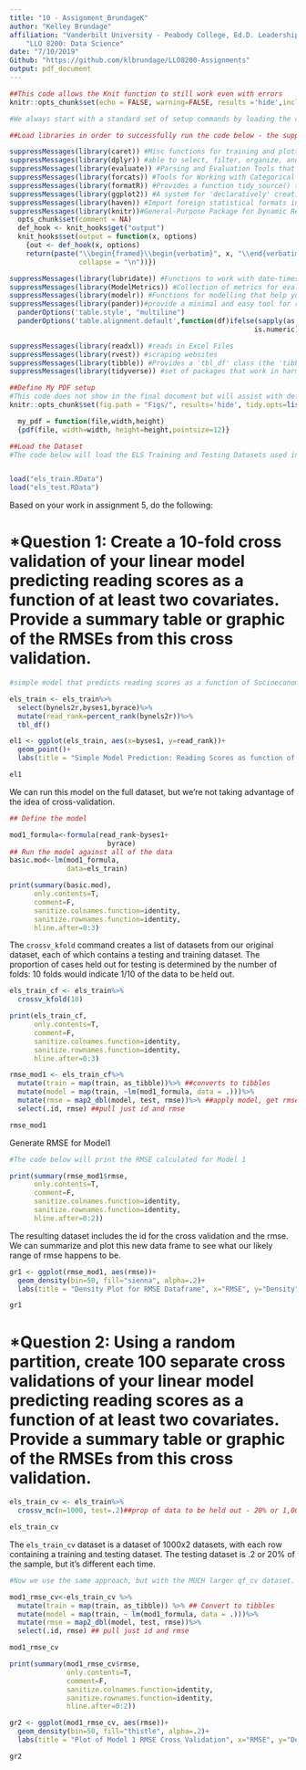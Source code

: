 ---
title: "10 - Assignment_BrundageK"
author: "Kelley Brundage"
affiliation: "Vanderbilt University - Peabody College, Ed.D. Leadership & Learning in Organizations program",
    "LLO 8200: Data Science"
date: "7/10/2019"
Github: "https://github.com/klbrundage/LLO8200-Assignments"
output: pdf_document
---

```{r setup, include=FALSE}
##This code allows the Knit function to still work even with errors 
knitr::opts_chunk$set(echo = FALSE, warning=FALSE, results ='hide',include=TRUE,messages=FALSE)

#We always start with a standard set of setup commands by loading the correct libraries. We will continue to work with our existing libraries and will add 'caret' in order to evaluate the perforance of a classifier.

##Load libraries in order to successfully run the code below - the suppressMessages coding will stop the install.packages information, etc.. from coming up in the Console and showing you what has run.

suppressMessages(library(caret)) #Misc functions for training and plotting classification and regression models.
suppressMessages(library(dplyr)) #able to select, filter, organize, and manipulate data stored within an R data frame
suppressMessages(library(evaluate)) #Parsing and Evaluation Tools that Provide More Details than the Default
suppressMessages(library(forcats)) #Tools for Working with Categorical Variables (Factors)
suppressMessages(library(formatR)) #Provides a function tidy_source() to format R source code.
suppressMessages(library(ggplot2)) #A system for 'declaratively' creating graphics, based on "The Grammar of Graphics".
suppressMessages(library(haven)) #Import foreign statistical formats into R via the embedded 'ReadStat' C library
suppressMessages(library(knitr))#General-Purpose Package for Dynamic Report Generation in R 
  opts_chunk$set(comment = NA)
  def_hook <- knit_hooks$get("output")
  knit_hooks$set(output = function(x, options)
    {out <- def_hook(x, options)
    return(paste("\\begin{framed}\\begin{verbatim}", x, "\\end{verbatim}\\end{framed}",
                 collapse = "\n"))})

suppressMessages(library(lubridate)) #Functions to work with date-times and time-spans: fast and user friendly parsing of date-time data, extraction and updating of components of a date-time
suppressMessages(library(ModelMetrics)) #Collection of metrics for evaluating models written in C++ using 'Rcpp'.
suppressMessages(library(modelr)) #Functions for modelling that help you seamlessly integrate modelling into a pipeline of data manipulation and visualisation.
suppressMessages(library(pander))#provide a minimal and easy tool for rendering R objects
  panderOptions('table.style', "multiline")
  panderOptions('table.alignment.default',function(df)ifelse(sapply(as.data.frame(df),
                                                            is.numeric), 'right', 'left'))

suppressMessages(library(readxl)) #reads in Excel Files
suppressMessages(library(rvest)) #scraping websites
suppressMessages(library(tibble)) #Provides a 'tbl_df' class (the 'tibble') that provides stricter checking and better formatting than the traditional data frame.
suppressMessages(library(tidyverse)) #set of packages that work in harmony because they share common data representations and 'API' design

##Define My PDF setup
#This code does not show in the final document but will assist with definining the margin cutoff point and wraps the text to the next line.
knitr::opts_chunk$set(fig.path = "Figs/", results='hide', tidy.opts=list(width.cutoff=60)) 

  my_pdf = function(file,width,height)
  {pdf(file, width=width, height=height,pointsize=12)}

##Load the Dataset
#The code below will load the ELS Training and Testing Datasets used in Assignment #5


load("els_train.RData")
load("els_test.RData")
```


Based on your work in assignment 5, do the following:

# *Question 1: Create a 10-fold cross validation of your linear model predicting reading scores as a function of at least two covariates. Provide a summary table or graphic of the RMSEs from this cross validation.

```{r Simple Model Prediction}
#simple model that predicts reading scores as a function of Socioeconomic status and Race.

els_train <- els_train%>%
  select(bynels2r,byses1,byrace)%>%
  mutate(read_rank=percent_rank(bynels2r))%>%
  tbl_df()
```

```{r Plot Prediction, results="asis"}

el1 <- ggplot(els_train, aes(x=byses1, y=read_rank))+
  geom_point()+
  labs(title = "Simple Model Prediction: Reading Scores as function of SES and Race", x="Socioeconomic Status", y="Reading Rank")

el1
```

We can run this model on the full dataset, but we're not taking advantage of the idea of cross-validation. 

```{r Define & Run Model}
## Define the model

mod1_formula<-formula(read_rank~byses1+
                        byrace)
## Run the model against all of the data
basic.mod<-lm(mod1_formula,
              data=els_train) 

print(summary(basic.mod),
      only.contents=T,
      comment=F,
      sanitize.colnames.function=identity,
      sanitize.rownames.function=identity,
      hline.after=0:3)

```

The `crossv_kfold` command creates a list of datasets from our original dataset, each of which contains a testing and training dataset. The proportion of cases held out for testing is determined by the number of folds: 10 folds would indicate 1/10 of the data to be held out. 

```{r Kfold with 10 folds}

els_train_cf <- els_train%>%
  crossv_kfold(10)

print(els_train_cf,
      only.contents=T,
      comment=F,
      sanitize.colnames.function=identity,
      sanitize.rownames.function=identity,
      hline.after=0:3)
```


```{r Convert Training to Tibbles}

rmse_mod1 <- els_train_cf%>%
  mutate(train = map(train, as_tibble))%>% ##converts to tibbles
  mutate(model = map(train, ~lm(mod1_formula, data = .)))%>%
  mutate(rmse = map2_dbl(model, test, rmse))%>% ##apply model, get rmse
  select(.id, rmse) ##pull just id and rmse

rmse_mod1
```
Generate RMSE for Model1
```{r Model1 RMSE}
#The code below will print the RMSE calculated for Model 1

print(summary(rmse_mod1$rmse,
      only.contents=T,
      comment=F,
      sanitize.colnames.function=identity,
      sanitize.rownames.function=identity,
      hline.after=0:2))
```


The resulting dataset includes the id for the cross validation and the rmse. We can summarize and plot this new data frame to see what our likely range of rmse happens to be. 

```{r Plot RMSE dataframe, results="asis"}

gr1 <- ggplot(rmse_mod1, aes(rmse))+
  geom_density(bin=50, fill="sienna", alpha=.2)+
  labs(title = "Density Plot for RMSE Dataframe", x="RMSE", y="Density")

gr1
```


# *Question 2: Using a random partition, create 100 separate cross validations of your linear model predicting reading scores as a function of at least two covariates.  Provide a summary table or graphic of the RMSEs from this cross validation.

```{r Generalize Crossfold data}

els_train_cv <- els_train%>%
  crossv_mc(n=1000, test=.2)##prop of data to be held out - 20% or 1,000 rows to test

els_train_cv
```

The `els_train_cv` dataset is a dataset of 1000x2 datasets, with each row containing a training and testing dataset. The testing dataset is .2 or 20% of the sample, but it's different each time. 

```{r Model1 RMSE CV}
#Now we use the same approach, but with the MUCH larger qf_cv dataset. This will take a bit of time. 

mod1_rmse_cv<-els_train_cv %>% 
  mutate(train = map(train, as_tibble)) %>% ## Convert to tibbles
  mutate(model = map(train, ~ lm(mod1_formula, data = .)))%>%
  mutate(rmse = map2_dbl(model, test, rmse))%>% 
  select(.id, rmse) ## pull just id and rmse 

mod1_rmse_cv
```

```{r Summary of Model 1 RMSE CV}
print(summary(mod1_rmse_cv$rmse,
              only.contents=T,
              comment=F,
              sanitize.colnames.function=identity,
              sanitize.rownames.function=identity,
              hline.after=0:2))
```


```{r Summary & Plot of Model1 RMSE CV, results="asis"}



gr2 <- ggplot(mod1_rmse_cv, aes(rmse))+
  geom_density(bin=50, fill="thistle", alpha=.2)+
  labs(title = "Plot of Model 1 RMSE Cross Validation", x="RMSE", y="Density")

gr2
```
